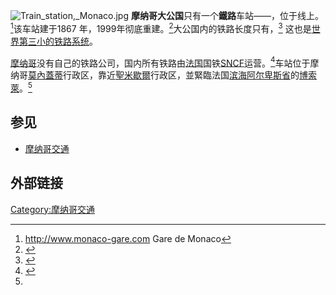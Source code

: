 [[Image:Train_station,_Monaco.jpg|thumb]]
'''摩纳哥大公国'''只有一个'''鐵路'''车站——{{link-en|摩纳哥蒙特卡洛站|Gare de Monaco-Monte-Carlo}}，位于{{link-en|馬賽-文蒂米利亞鐵路|Marseille–Ventimiglia railway}}线上。<ref>http://www.monaco-gare.com {{Wayback|url=http://www.monaco-gare.com/ |date=20210303134127 }} Gare de Monaco</ref>该车站建于1867 年，1999年彻底重建。<ref name="monaco-gare.com">{{Cite web |url=http://www.monaco-gare.com/histo_1.html |title=存档副本 |access-date=2012-01-04 |archive-date=2016-03-07 |archive-url=https://web.archive.org/web/20160307093938/http://www.monaco-gare.com/histo_1.html |dead-url=no }}</ref>大公国内的铁路长度只有{{convert|1.7|km|abbr=on}}，<ref>{{Cite web |url=http://www.monaco-gare.com/home.html |title=存档副本 |access-date=2012-01-04 |archive-date=2020-02-20 |archive-url=https://web.archive.org/web/20200220131458/http://www.monaco-gare.com/home.html |dead-url=no }}</ref> 这也是[[国家铁路里程列表|世界第三小的铁路系统]]。

[[摩纳哥|摩纳哥]]没有自己的铁路公司，国内所有铁路由[[法国|法国]]国铁[[SNCF|SNCF]]运营。<ref>{{Cite web |url=http://www.johndarm.clara.net/Europhots/Monaco.html |title=存档副本 |access-date=2012-01-04 |archive-date=2021-03-24 |archive-url=https://web.archive.org/web/20210324110443/http://www.johndarm.clara.net/Europhots/Monaco.html |dead-url=no }}</ref>车站位于摩纳哥[[莫內蓋蒂|莫內蓋蒂]]行政区，靠近[[聖米歇爾_(摩納哥)|聖米歇爾]]行政区，並緊臨法国[[滨海阿尔卑斯省|滨海阿尔卑斯省]]的[[博索萊|博索萊]]。<ref name="monaco-gare.com"/>

== 参见 ==
*[[摩纳哥交通|摩纳哥交通]]

==外部链接==
{{Reflist}}

{{歐洲國家鐵路}}
{{欧洲题目|铁路运输}}

[[Category:摩纳哥交通|Category:摩纳哥交通]]